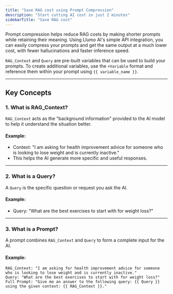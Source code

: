 ```yaml
---
title: "Save RAG cost using Prompt Compression"
description: "Start cutting AI cost in just 2 minutes"
sidebarTitle: "Save RAG cost"
---
```


Prompt compression helps reduce RAG costs by making shorter prompts while retaining their meaning. Using Llumo AI's simple API integration, you can easily compress your prompts and get the same output at a much lower cost, with fewer hallucinations and faster inference speed.

`RAG_Context` and `Query` are pre-built variables that can be used to build your prompts. To create additional variables, use the `+Variable` format and reference them within your prompt using `{{ variable_name }}`.

---

## Key Concepts

### 1. What is RAG_Context?

`RAG_Context` acts as the "background information" provided to the AI model to help it understand the situation better.

#### Example:
- Context: "I am asking for health improvement advice for someone who is looking to lose weight and is currently inactive."
- This helps the AI generate more specific and useful responses.

---

### 2. What is a Query?

A `Query` is the specific question or request you ask the AI.

#### Example:
- Query: "What are the best exercises to start with for weight loss?"

---

### 3. What is a Prompt?

A prompt combines `RAG_Context` and `Query` to form a complete input for the AI.

#### Example:
```plaintext
RAG_Context: "I am asking for health improvement advice for someone who is looking to lose weight and is currently inactive."
Query: "What are the best exercises to start with for weight loss?"
Full Prompt: "Give me an answer to the following query: {{ Query }} using the given context: {{ RAG_Context }}."


